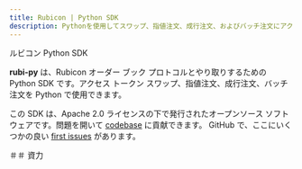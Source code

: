 ```yaml
---
title: Rubicon | Python SDK
description: Pythonを使用してスワップ、指値注文、成行注文、およびバッチ注文にアクセスできます
---
```


ルビコン Python SDK

**rubi-py** は、Rubicon オーダー ブック プロトコルとやり取りするための Python SDK です。アクセス トークン スワップ、指値注文、成行注文、バッチ注文を Python で使用できます。

この SDK は、Apache 2.0 ライセンスの下で発行されたオープンソース ソフトウェアです。問題を開いて [codebase](https://github.com/RubiconDeFi/rubi-py) に貢献できます。 GitHub で、ここにいくつかの良い [first issues](https://github.com/RubiconDeFi/rubi-py/issues?q=is%3Aissue+is%3Aopen+label%3A%22good+first+issue%22) があります。

＃＃ 資力


<QuickLinks>
	<QuickLink title="rubi-py" icon="installation" href="https://github.com/RubiconDeFi/rubi-py" description="GitHubでPython SDKを表示する"></QuickLink>
	<QuickLink title="ドキュメント" icon="presets" href="https://rubi.readthedocs.io/en/latest/" description="Rubiのための開発者ドキュメント"></QuickLink>
	<QuickLink title="Pythonパッケージ" icon="plugins" href="https://pypi.org/project/rubi/" description="PYPIにrubiパッケージをインストールする"></QuickLink>
	<QuickLink
		title="例"
		icon="theming"
		href="https://github.com/RubiconDeFi/rubi-py/tree/master/rubi/docs/examples"
		description="rubiを始めるためのいくつかの有用な例"
	></QuickLink>
</QuickLinks>
